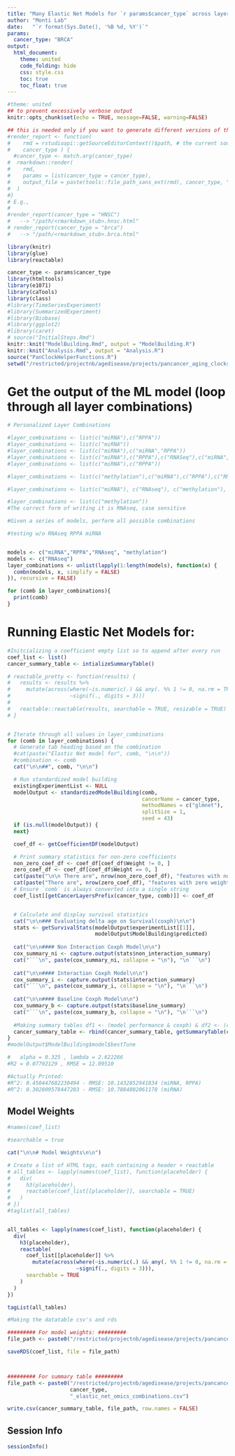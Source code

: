 ```yaml
---
title: "Many Elastic Net Models for `r params$cancer_type` across layers"
author: "Monti Lab"
date:   "`r format(Sys.Date(), '%B %d, %Y')`"
params: 
  cancer_type: "BRCA"
output:
  html_document:
    theme: united
    code_folding: hide
    css: style.css
    toc: true
    toc_float: true
---
```


```r
#theme: united
## to prevent excessively verbose output
knitr::opts_chunk$set(echo = TRUE, message=FALSE, warning=FALSE)
```

```r
## this is needed only if you want to generate different versions of the output html
#render_report <- function(
#    rmd = rstudioapi::getSourceEditorContext()$path, # the current source file
#    cancer_type ) {
  #cancer_type <- match.arg(cancer_type)
#  rmarkdown::render(
#    rmd,
#    params = list(cancer_type = cancer_type),
#    output_file = paste(tools::file_path_sans_ext(rmd), cancer_type, "html", sep = ".")
#  )
#}
# E.g.,
#
#render_report(cancer_type = "HNSC") 
#   --> "/path/<rmarkdown_stub>.hnsc.html"
# render_report(cancer_type = "brca") 
#   --> "/path/<rmarkdown_stub>.brca.html"
```

```r
library(knitr)
library(glue)
library(reactable)

cancer_type <- params$cancer_type
library(htmltools) 
library(e1071) 
library(caTools) 
library(class)
#library(TimeSeriesExperiment)
#library(SummarizedExperiment)
#library(Biobase)
#library(ggplot2)
#library(caret)
# source("InitialSteps.Rmd")
knitr::knit("ModelBuilding.Rmd", output = "ModelBuilding.R")
knitr::knit("Analysis.Rmd", output = "Analysis.R")
source("PanClockHelperFunctions.R")
setwd("/restricted/projectnb/agedisease/projects/pancancer_aging_clocks/scripts/GitCore/scripts")

```

# Get the output of the ML model (loop through all layer combinations)
```r
# Personalized Layer Combinations

#layer_combinations <- list(c("miRNA"),c("RPPA"))
#layer_combinations <- list(c("miRNA"))
#layer_combinations <- list(c("miRNA"),c("miRNA","RPPA"))
#layer_combinations <- list(c("miRNA"),c("RPPA"),c("RNASeq"),c("miRNA","RPPA"),c("miRNA","RNASeq"),c("RNASeq","RPPA"), c("miRNA","RPPA","RNAseq")) #w/o methylation
#layer_combinations <- list(c("miRNA"),c("RPPA"))

#layer_combinations <- list(c("methylation"),c("miRNA"),c("RPPA"),c("RNAseq"),c("miRNA","RPPA"),c("miRNA","RNAseq"),c("RNAseq","RPPA"), c("miRNA","RPPA","RNAseq"))

#layer_combinations <- list(c("miRNA"), c("RNAseq"), c("methylation"), c("miRNA","RNAseq"), c("miRNA","methylation"))

#layer_combinations <- list(c("methylation"))
#The correct form of writing it is RNAseq, case sensitive

#Given a series of models, perform all possible combinations

#testing w/o RNAseq RPPA miRNA


models <- c("miRNA","RPPA","RNAseq", "methylation")
models <- c("RNAseq")
layer_combinations <- unlist(lapply(1:length(models), function(x) {
  combn(models, x, simplify = FALSE)
}), recursive = FALSE)

for (comb in layer_combinations){
  print(comb)
}
```
# Running Elastic Net Models for: {.tabset}
```r
#Initcializing a coefficient empty list so to append after every run
coef_list <- list()
cancer_summary_table <- intializeSummaryTable()

# reactable_pretty <- function(results) {
#   results <- results %>% 
#     mutate(across(where(~is.numeric(.) && any(. %% 1 != 0, na.rm = TRUE)), 
#                   ~signif(., digits = 3))) 
#   
#   reactable::reactable(results, searchable = TRUE, resizable = TRUE)
# }


# Iterate through all values in layer_combinations
for (comb in layer_combinations) {
  # Generate tab heading based on the combination
  #cat(paste("Elastic Net model for", comb, "\n\n"))
  #combination <- comb
  cat("\n\n##", comb, "\n\n")

  # Run standardized model building
  existingExperimentList <- NULL
  modelOutput <- standardizedModelBuilding(comb,
                                           cancerName = cancer_type,
                                           methodNames = c("glmnet"),
                                           splitSize = 1,
                                           seed = 43)
  if (is.null(modelOutput)) {
  next}

  coef_df <- getCoefficientDF(modelOutput)

  # Print summary statistics for non-zero coefficients
  non_zero_coef_df <- coef_df[coef_df$Weight != 0, ]
  zero_coef_df <- coef_df[coef_df$Weight == 0, ]
  cat(paste("\n\n There are", nrow(non_zero_coef_df), "features with non-zero weights in this model.\n\n"))
  cat(paste("There are", nrow(zero_coef_df), "features with zero weight in this model.\n\n"))
  # Ensure `comb` is always converted into a single string
  coef_list[[getCancerLayersPrefix(cancer_type, comb)]] <- coef_df


  # Calculate and display survival statistics
  cat("\n\n### Evaluating delta age on Survival(coxph)\n\n")
  stats <- getSurvivalStats(modelOutput$experimentList[[1]],
                            modelOutput$ModelBuilding$predicted)
  
  cat("\n\n#### Non Interaction Coxph Model\n\n")
  cox_summary_ni <- capture.output(stats$non_interaction_summary)
  cat("```\n", paste(cox_summary_ni, collapse = "\n"), "\n```\n")
  
  cat("\n\n#### Interaction Coxph Model\n\n")
  cox_summary_i <- capture.output(stats$interaction_summary)
  cat("```\n", paste(cox_summary_i, collapse = "\n"), "\n```\n")
  
  cat("\n\n#### Baseline Coxph Model\n\n")
  cox_summary_b <- capture.output(stats$baseline_summary)
  cat("```\n", paste(cox_summary_b, collapse = "\n"), "\n```\n")
  
  #Making summary tables df1 <- (model performance & coxph) & df2 <- (coefficients and model weight)
  cancer_summary_table <- rbind(cancer_summary_table, getSummaryTable(cancer_type, comb, modelOutput, stats))
}
#modelOutput$ModelBuilding$model$bestTune

#	alpha = 0.325 , lambda = 2.622266	
#R2 = 0.07792129 , RMSE = 12.09510

#Actually Printed:
#R^2: 0.450447682230494 - RMSE: 10.1432852941834 (miRNA, RPPA)
#R^2: 0.302809578447203 - RMSE: 10.7884802061178 (miRNA)

```
## Model Weights
```r
#names(coef_list)

#searchable = true

cat("\n\n# Model Weights\n\n")

# Create a list of HTML tags, each containing a header + reactable
# all_tables <- lapply(names(coef_list), function(placeholder) {
#   div(
#     h3(placeholder),
#     reactable(coef_list[[placeholder]], searchable = TRUE)
#   )
# })
#taglist(all_tables)


all_tables <- lapply(names(coef_list), function(placeholder) {
  div(
    h3(placeholder),
    reactable(
      coef_list[[placeholder]] %>% 
        mutate(across(where(~is.numeric(.) && any(. %% 1 != 0, na.rm = TRUE)), 
                      ~signif(., digits = 3))),
      searchable = TRUE
    )
  )
})

tagList(all_tables)
```

```r
#Making the datatable csv's and rds

######### For model weights: #########
file_path <- paste0("/restricted/projectnb/agedisease/projects/pancancer_aging_clocks/scripts/GitCore/results/", cancer_type, "_elastic_net_omics_combinations_model_weights.rds")

saveRDS(coef_list, file = file_path)



######### For summary table #########
file_path <- paste0("/restricted/projectnb/agedisease/projects/pancancer_aging_clocks/scripts/GitCore/results/", 
                    cancer_type, 
                    "_elastic_net_omics_combinations.csv")

write.csv(cancer_summary_table, file_path, row.names = FALSE)

```

## Session Info
```r
sessionInfo()
```